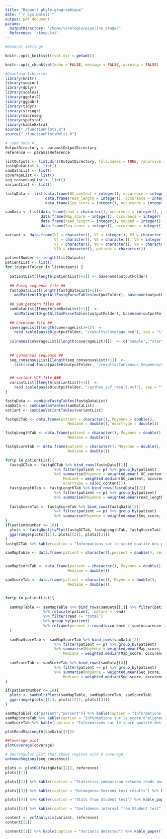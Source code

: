 ```yaml
---
title: "Rapport phylo-géographique"
date: "`r Sys.Date()`"
output: pdf_document
params:
  OutputDirectory: "/home/virologie/pipeline_stage/"
  Reference: "/temp.txt"
---
```


```{=tex}
\section{Introduction}

Ce rapport contient des informations vis à vis de la qualité et des résultats d'un séquençage associé à sa séquence de référence.
```
```r
#General settings

knitr::opts_knit$set(root.dir = getwd())

knitr::opts_chunk$set(echo = FALSE, message = FALSE, warning = FALSE)

```

```r
#Download libraries
library(knitr)
library(seqinr)
library(dplyr)
library(scales)
library(ggplot2)
library(ggpubr)
library(tidyr)
library(stringr)
library(microseq)
library(spatstat)
library(kableExtra)
source("./functionPlots.R")
source("./functionPlotsMulti.R")
```

```r
# Load data #
OutputDirectory <- params$OutputDirectory
reference <- params$Reference

listOutputs <- list.dirs(OutputDirectory, full.names = TRUE, recursive = FALSE)
fastqDataList <- list()
samDataList <- list()
coverageList <- list()
seq_consensusList <- list()
variantList <- list()

fastqData <- list(data.frame(GC_content = integer(), occurence = integer(), patient = character()),
                  data.frame(read_length = integer(), occurence = integer(), patient = character()),
                  data.frame(Seq_score = integer(), occurence = integer(), patient = character())) 

samData <- list(data.frame(read = character(), occurence = integer(), patient = character()),
                data.frame(Map_score = integer(), occurence = integer(), patient = character()),
                data.frame(read_length = integer(), mapped = integer(), occurence = integer(), patient = character()),
                data.frame(Seq_score = integer(), occurence = integer(), patient = character()))

variant <- data.frame(V1 = character(), V2 = integer(), V3 = character(),
                      V4 = character(), V5 = character(), V6 = integer(), 
                      V7 = character(), V8 = character(), V9 = character(), 
                      V10 = character(), patient = character())

patientNumber <- length(listOutputs)
patientList <- list()
for (outputFolder in listOutputs) {
  
  patientList[[length(patientList)+1]] <- basename(outputFolder)
  
  ## Fastq sequence file ##
  fastqDataList[[length(fastqDataList)+1]]<- 
    addPatientID(getAllFastqParseTables(outputFolder), basename(outputFolder))
  
  ## Sam pattern files ##
  samDataList[[length(samDataList)+1]]  <- 
    addPatientID(getAllSamParseTables(outputFolder), basename(outputFolder))
  
  ## Coverage file ##
  coverageList[[length(coverageList)+1]]  <- 
    read.table(paste0(outputFolder, "/results/Coverage.bed"), sep = "\t")%>%  mutate(patient = basename(outputFolder))
  
  colnames(coverageList[[length(coverageList)]])  <- c("sample", "start", "stop", "depth", "patient")
  
 
  ## consensus sequence ##
  seq_consensusList[[length(seq_consensusList)+1]]  <- 
    list(read.fasta(paste0(outputFolder, "/results/Consensus_Sequence/consensus.fa"), as.string = TRUE , seqonly = T), basename(outputFolder))


  ## variant VCF file ###
  variantList[[length(variantList)+1]]  <- 
    read.table(paste0(outputFolder, "/python_vcf_result.vcf"), sep = "\t") %>% mutate(patient = basename(outputFolder))
}

fastqData <- combineFastqTables(fastqDataList)
samData <- combineSamTables(samDataList)
variant <- combineVariantTables(variantList)
```

```{=tex}
\section{1. Qualité du séquençage}

```

```r
fastqGCTab <- data.frame(patient = character(), Moyenne = double(),
                            Mediane = double(), ecarttype = double())

fastqLengthTab <- data.frame(patient = character(), Moyenne = double(),
                            Mediane = double())

fastqScoreTab <- data.frame(patient = character(), Moyenne = double(),
                            Mediane = double())

for(p in patientList){
  fastqGCTab <- fastqGCTab %>% bind_rows(fastqData[[1]] 
                      %>% filter(patient == p) %>% group_by(patient) 
                      %>% summarise(Moyenne = weighted.mean( GC_content, occurence),
                          Mediane = weighted.median(GC_content, occurence), 
                          ecarttype = sd(GC_content)))
  fastqLengthTab <- fastqLengthTab %>% bind_rows(fastqData[[2]] 
                      %>% filter(patient == p) %>% group_by(patient) 
                      %>% summarise(Moyenne = weighted.mean(read_length, occurence),Mediane = weighted.median(read_length, occurence)))
  
  fastqScoreTab <- fastqScoreTab %>% bind_rows(fastqData[[3]] 
                      %>% filter(patient == p) %>% group_by(patient) 
                      %>% summarise(Moyenne = weighted.mean(Seq_score, occurence),Mediane = weighted.median(Seq_score, occurence)))
}
if(patientNumber <= 10){
  plots <- fastqQualityPlot(fastqGCTab, fastqLengthTab, fastqScoreTab)
  ggarrange(plots[[1]], plots[[2]], plots[[3]])
}
fastqGCTab %>% kable(caption = "Informations sur le score qualité des patients") %>% kable_paper(latex_options = c("hold_position"))
```

\pagebreak
```{=tex}
\section{2. Qualité du mapping sur la référence}

Cette section traite de données de qualités générales du mapping des lectures

```
```r

samMapTable <- data.frame(patient = character(),percent = double(), read = character())


samMapScoreTab <- data.frame(patient = character(), Moyenne = double(),
                            Mediane = double())

samScoreTab <- data.frame(patient = character(), Moyenne = double(),
                            Mediane = double())


for(p in patientList){
  
  samMapTable <- samMapTable %>% bind_rows(samData[[1]] %>% filter(patient == p) 
                 %>% relocate(patient, .before = read)  
                 %>% filter(read != "total") 
                 %>% group_by(patient) 
                 %>% reframe(percent = round(occurence / sum(occurence) * 100, digits = 2), read) 
  )
  
  samMapScoreTab <- samMapScoreTab %>% bind_rows(samData[[2]]
                      %>% filter(patient == p) %>% group_by(patient) 
                      %>% summarise(Moyenne = weighted.mean(Map_score, occurence),
                          Mediane = weighted.median(Map_score, occurence)))
  
  samScoreTab <- samScoreTab %>% bind_rows(samData[[4]]
                      %>% filter(patient == p) %>% group_by(patient) 
                      %>% summarise(Moyenne = weighted.mean(Seq_score, occurence),
                          Mediane = weighted.median(Seq_score, occurence)))
}

if(patientNumber <= 10){
  plots <- samMultiPlots(samMapTable, samMapScoreTab, samScoreTab)
  ggarrange(plots[[1]], plots[[2]], plots[[3]])
}

samMapTable[,c("patient","percent")] %>% kable(caption = "Informations sur le nombre de reads mappés par patients") %>% kable_paper(latex_options = c("hold_position"))
samMapScoreTab %>% kable(caption = "Informations sur le score d'alignement par patient") %>% kable_paper(latex_options = c("hold_position"))
samScoreTab %>% kable(caption = "Informations sur le score qualité des séquences mappées par patient") %>% kable_paper(latex_options = c("hold_position"))

```

```r
plotReadMapLength(samData[[3]])
```

\pagebreak
```{=tex}
\subsection{2.1. Couverture et profondeur du séquençage}

Cette section traite de la profondeur et de la couverture du séquençage

```
```r
##Coverage plot
plotCoverage(coverage)
```

```{=tex}
\subsection{2.2. Régions séquencées indéterminées}

Ce graphique montre en rouge les régions indeterminées, c'est à dire couverte par aucune séquence

```
```r
# Rectangular plot that shows regions with 0 coverage
unknownRegions(seq_consensus)
```

\pagebreak
```{=tex}
\section{3. Analyse du taux de GC}

Cette section analyse le taux de GC des lectures et les compare à celui de la référence

```
```r
plots <- plotGC(fastqData[[1]], reference)  
plots[[1]]
```

```r
plots[[2]] %>% kable(caption = "Statistics comparison between reads and reference") %>% kable_paper(latex_options = c("hold_position"))
```

```r
plots[[3]] %>% kable(caption = "Kolmogorov-Smirnov test results") %>% kable_paper(latex_options = c("hold_position"))
```

```r
plots[[4]] %>% kable(caption = "Stats from Student test") %>% kable_paper(latex_options = c("hold_position"))
```

```r
plots[[5]] %>% kable(caption = "Confidence interval from Student test") %>% kable_paper(latex_options = c("HOLD_position"))
```

\pagebreak
```{=tex}
\section{4. Variants détectés}

Cette section est composée d'un graphe affichant les lieux ou des variants ont 
été trouvés, acompagné d'un tableau contenant de nombreux détails


```
```r
content <- vcfAnalysis(variant, reference) 
content[[2]] 
```

```r
content[[1]] %>% kable(caption = "Variants detected") %>% kable_paper(latex_options = c("hold_position"))
```

```{=tex}
\section{5. Résultats sur plusieurs patients}

Cette section contient des informations sur les résultats sur plusieurs patients

```
```{=tex}
\subsection{Tableaux de données}

Cette section est composée d'un graphe affichant les lieux ou des variants ont 
été trouvés, acompagné d'un tableau contenant de nombreux détails


```
